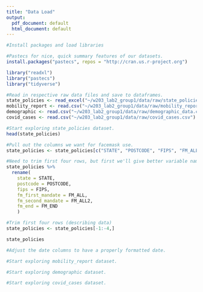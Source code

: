 ```yaml
---
title: "Data Load"
output:
  pdf_document: default
  html_document: default
---
```

```r
#Install packages and load libraries 

#Pastecs for nice, quick summary features of our datasets. 
install.packages("pastecs", repos = "http://cran.us.r-project.org")

library("readxl")
library("pastecs")
library("tidyverse")

```


```r
#Read in respective raw data files and save to dataframes.  
state_policies <- read_excel("~/w203_lab2_group1/data/raw/state_policies.xlsx")
mobility_report <- read.csv("~/w203_lab2_group1/data/raw/mobility_report.csv")
demographic <- read.csv("~/w203_lab2_group1/data/raw/demographic_data.csv")
covid_cases <- read.csv("~/w203_lab2_group1/data/raw/covid_cases.csv")
```

```r
#Start exploring state_policies dataset. 
head(state_policies)

#Pull out the columns we want for facemask use.
state_policies <- state_policies[c("STATE", "POSTCODE", "FIPS", "FM_ALL", "FM_ALL2", "FM_END")]

#Need to trim first four rows, but first we'll give better variable names
state_policies %>%
  rename(
    state = STATE, 
    postcode = POSTCODE, 
    fips = FIPS, 
    fm_first_mandate = FM_ALL, 
    fm_second_mandate = FM_ALL2, 
    fm_end = FM_END
    )

#Trim first four rows (describing data)
state_policies <- state_policies[-1:-4,]

state_policies

#Adjust the date columns to have a properly formatted date.
```

```r
#Start exploring mobility_report dataset. 

```

```r
#Start exploring demographic dataset. 
```

```r
#Start exploring covid_cases dataset. 
```

